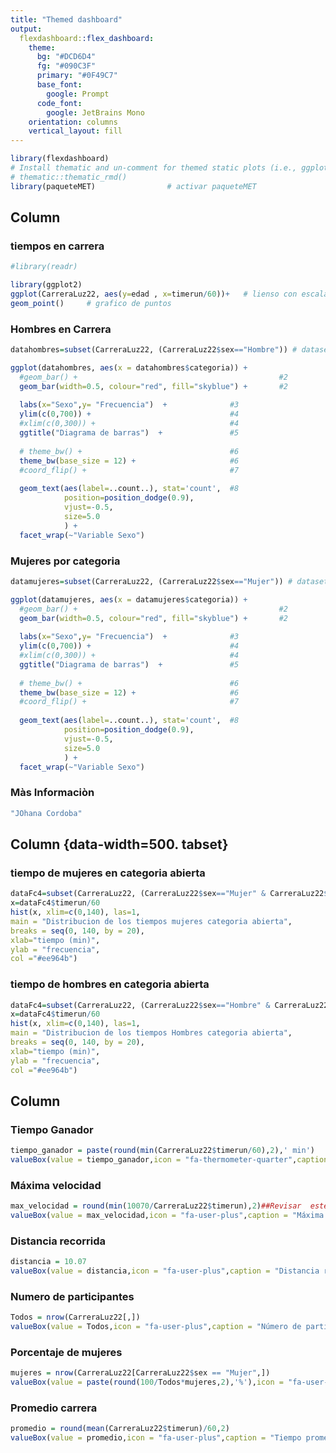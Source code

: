 ---
title: "Themed dashboard"
output:
  flexdashboard::flex_dashboard:
    theme:
      bg: "#DCD6D4"
      fg: "#090C3F"
      primary: "#0F49C7"
      base_font:
        google: Prompt
      code_font:
        google: JetBrains Mono
    orientation: columns
    vertical_layout: fill
---

```{r setup, include=FALSE}
library(flexdashboard)
# Install thematic and un-comment for themed static plots (i.e., ggplot2)
# thematic::thematic_rmd()
library(paqueteMET)                # activar paqueteMET
```

Column {data-width=500}
-----------------------------------------------------------------------

### tiempos en carrera

```{r }
#library(readr)

library(ggplot2)
ggplot(CarreraLuz22, aes(y=edad , x=timerun/60))+   # lienso con escalas
geom_point()     # grafico de puntos


```

### Hombres en Carrera

```{r}
datahombres=subset(CarreraLuz22, (CarreraLuz22$sex=="Hombre")) # dataset de Hombres

ggplot(datahombres, aes(x = datahombres$categoria)) +                      #1
  #geom_bar() +                                             #2
  geom_bar(width=0.5, colour="red", fill="skyblue") +       #2
 
  labs(x="Sexo",y= "Frecuencia")  +              #3              
  ylim(c(0,700)) +                               #4
  #xlim(c(0,300)) +                              #4
  ggtitle("Diagrama de barras")  +               #5
 
  # theme_bw() +                                 #6
  theme_bw(base_size = 12) +                     #6
  #coord_flip() +                                #7
 
  geom_text(aes(label=..count..), stat='count',  #8
            position=position_dodge(0.9),
            vjust=-0.5,
            size=5.0
            ) +
  facet_wrap(~"Variable Sexo")
```

### Mujeres por categoria
```{r}
datamujeres=subset(CarreraLuz22, (CarreraLuz22$sex=="Mujer")) # dataset de mujeres

ggplot(datamujeres, aes(x = datamujeres$categoria)) +                      #1
  #geom_bar() +                                             #2
  geom_bar(width=0.5, colour="red", fill="skyblue") +       #2
 
  labs(x="Sexo",y= "Frecuencia")  +              #3              
  ylim(c(0,700)) +                               #4
  #xlim(c(0,300)) +                              #4
  ggtitle("Diagrama de barras")  +               #5
 
  # theme_bw() +                                 #6
  theme_bw(base_size = 12) +                     #6
  #coord_flip() +                                #7
 
  geom_text(aes(label=..count..), stat='count',  #8
            position=position_dodge(0.9),
            vjust=-0.5,
            size=5.0
            ) +
  facet_wrap(~"Variable Sexo")
```

### Màs Informaciòn
```{r}
"JOhana Cordoba"
```


Column {data-width=500. tabset}
-----------------------------------------------------------------------

### tiempo de mujeres en categoria abierta

```{r}
dataFc4=subset(CarreraLuz22, (CarreraLuz22$sex=="Mujer" & CarreraLuz22$categoria=="2. Abierta")) # dataset de mujeres
x=dataFc4$timerun/60
hist(x, xlim=c(0,140), las=1,
main = "Distribucion de los tiempos mujeres categoria abierta",
breaks = seq(0, 140, by = 20),
xlab="tiempo (min)",
ylab = "frecuencia",
col ="#ee964b")
```

### tiempo de hombres en categoria abierta

```{r}
dataFc4=subset(CarreraLuz22, (CarreraLuz22$sex=="Hombre" & CarreraLuz22$categoria=="2. Abierta")) # dataset de Hombres
x=dataFc4$timerun/60
hist(x, xlim=c(0,140), las=1,
main = "Distribucion de los tiempos Hombres categoria abierta",
breaks = seq(0, 140, by = 20),
xlab="tiempo (min)",
ylab = "frecuencia",
col ="#ee964b")
```

Column {data-width=200}
-----------------------------------------------------------------------

### Tiempo Ganador

```{r}
tiempo_ganador = paste(round(min(CarreraLuz22$timerun/60),2),' min')
valueBox(value = tiempo_ganador,icon = "fa-thermometer-quarter",caption = "Tiempo Ganador",color = "blue")

```

### Máxima velocidad

```{r}
max_velocidad = round(min(10070/CarreraLuz22$timerun),2)##Revisar  este calculo
valueBox(value = max_velocidad,icon = "fa-user-plus",caption = "Máxima velocidad",color = "yellow")

```

### Distancia recorrida

```{r}

distancia = 10.07
valueBox(value = distancia,icon = "fa-user-plus",caption = "Distancia recorrida",color = "blue")

```

### Numero de participantes

```{r}

Todos = nrow(CarreraLuz22[,])
valueBox(value = Todos,icon = "fa-user-plus",caption = "Número de participantes",color = "green")

```

### Porcentaje de mujeres

```{r}

mujeres = nrow(CarreraLuz22[CarreraLuz22$sex == "Mujer",])
valueBox(value = paste(round(100/Todos*mujeres,2),'%'),icon = "fa-user-circle-o",caption = "Porcentaje de mujeres",color = "green")

```

### Promedio carrera

```{r}

promedio = round(mean(CarreraLuz22$timerun)/60,2)
valueBox(value = promedio,icon = "fa-user-plus",caption = "Tiempo promedio de carrera",color = "blue")

```